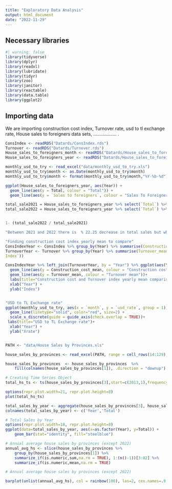 ```yaml
---
title: "Exploratory Data Analysis"
output: html_document
date: "2022-11-29"
---
```


## Necessary libraries 

```r
#| warning: false
library(tidyverse)
library(dplyr)
library(readxl)
library(lubridate)
library(tidyr)
library(zoo)
library(janitor)
library(reactable)
library(data.table)
library(ggplot2)
```



## Importing data

We are importing construction cost index, Turnover rate, usd to tl exchange rate, House sales to foreigners data sets, .................. .
```r
ConsIndex <- readRDS("Datards/ConsIndex.rds")
Turnover <- readRDS("Datards/Turnover.rds")
House_sales_to_foreigners_month <- readRDS("Datards/House_sales_to_foreigners_month.rds")
House_sales_to_foreigners_year <- readRDS("Datards/House_sales_to_foreigners_year.rds")

monthly_usd_to_try <- read_excel("data/monthly_usd_to_try.xls")
monthly_usd_to_try$month <- as.Date(monthly_usd_to_try$month)
monthly_usd_to_try$month <- format(monthly_usd_to_try$month,"%Y-%b-%d")
```


```r
ggplot(House_sales_to_foreigners_year, aes(Year)) + 
  geom_line(aes(y = Total, colour = "Total")) + 
  geom_line(aes(y = `Sales to foreigners`, colour = "Sales To Foreigners"))

total_sale2021 = House_sales_to_foreigners_year %>% select(`Total`) %>% filter(House_sales_to_foreigners_year$Year == 2021)
total_sale2022 = House_sales_to_foreigners_year %>% select(`Total`) %>% filter(House_sales_to_foreigners_year$Year == 2022)


1- (total_sale2022 / total_sale2021) 

"Between 2021 and 2022 there is  % 22.25 decrease in total sales but when we look to foreign share it increse in terms of percentages"

"Finding construction cost index yearly mean to compare"
ConsIndexYear <- ConsIndex %>% group_by(Year) %>% summarise(Construction_cost_mean = mean(index, na.rm = TRUE))
TurnoverYear <- Turnover %>% group_by(Year) %>% summarise(Turnover_mean = mean(`seasonal and calendar adjusted
Index`))

ConsIndexYear %>% left_join(TurnoverYear, by = "Year") %>% ggplot(aes(Year)) +
  geom_line(aes(y = Construction_cost_mean, colour = "Construction cost mean")) + 
  geom_line(aes(y = Turnover_mean, colour = "Turnover mean"))+
  labs(title="Construction cost and Turnover index yearly mean comparison")+
  xlab("Year") +
  ylab("Index")


"USD to TL Exchange rate"
ggplot(monthly_usd_to_try, aes(x = `month`, y = `usd_rate`, group = 1)) +
  geom_line(linetype="solid", color="red", size=2) +
  scale_x_discrete(guide = guide_axis(check.overlap = TRUE))+
 labs(title="USD to TL Exchange rate")+
  xlab("Year") +
  ylab("Xrate")



```


```r
PATH <- "data/House Sales by Provinces.xls"

house_sales_by_provinces <- read_excel(PATH, range = cell_rows(14:129), col_names = names(read_excel(PATH, skip = 2))) 

house_sales_by_provinces  <- house_sales_by_provinces  %>%
    fill(colnames(house_sales_by_provinces[1]), .direction = "downup")

# Creating Time Series Object
total_hs_ts <- ts(house_sales_by_provinces[3],start=c(2013,1),frequency=12)

options(repr.plot.width=21, repr.plot.height=8)
plot(total_hs_ts)
```


```r
total_sales_by_year <- aggregate(house_sales_by_provinces[3], house_sales_by_provinces[1], FUN=sum)
colnames(total_sales_by_year) <- c('Year','Total')

# Total Sales by Year
options(repr.plot.width=18, repr.plot.height=8)
ggplot(data=total_sales_by_year, aes(x=as.factor(Year), y=Total)) +
    geom_bar(stat="identity", fill="steelblue")
```

```r
# Annual average house sales by provinces (except 2022)
annual_avg_hs <- slice(house_sales_by_provinces %>% 
    group_by(house_sales_by_provinces[1]) %>% 
    summarize_if(is.numeric,sum,na.rm = TRUE), 1:(n()-1))[3:82] %>% 
    summarize_if(is.numeric,mean,na.rm = TRUE)

# Annual average house sales by provinces (except 2022)

barplot(unlist(annual_avg_hs), col = rainbow(100), las=2, cex.names=.9, horiz = TRUE)
```